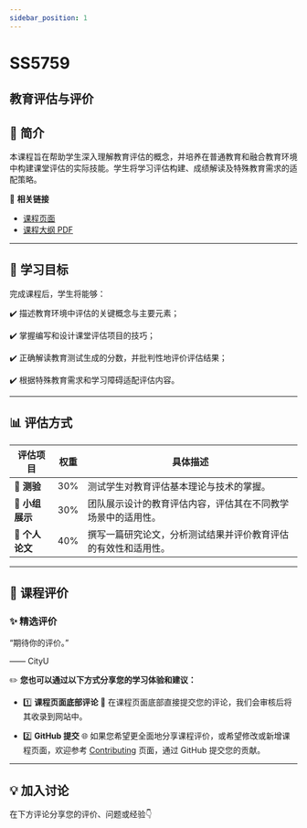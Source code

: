 ```yaml
---
sidebar_position: 1
---
```


# SS5759
## 教育评估与评价

## **📘 简介**
本课程旨在帮助学生深入理解教育评估的概念，并培养在普通教育和融合教育环境中构建课堂评估的实际技能。学生将学习评估构建、成绩解读及特殊教育需求的适配策略。

🔗 **相关链接**
- [课程页面](https://www.cityu.edu.hk/catalogue/pg/202526/course/SS5759.htm)
- [课程大纲 PDF](https://www.cityu.edu.hk/catalogue/pg/202526/course/SS5759.pdf)

---

## **🎯 学习目标**

完成课程后，学生将能够：

✔️ 描述教育环境中评估的关键概念与主要元素；

✔️ 掌握编写和设计课堂评估项目的技巧；

✔️ 正确解读教育测试生成的分数，并批判性地评价评估结果；

✔️ 根据特殊教育需求和学习障碍适配评估内容。

---

## **📊 评估方式**

| **评估项目**             | **权重** | **具体描述**                                                                                       |
|------------------------|---------|---------------------------------------------------------------------------------------------------|
| **📝 测验**             | 30%     | 测试学生对教育评估基本理论与技术的掌握。                                                              |
| **🎤 小组展示**          | 30%     | 团队展示设计的教育评估内容，评估其在不同教学场景中的适用性。                                                |
| **📄 个人论文**          | 40%     | 撰写一篇研究论文，分析测试结果并评价教育评估的有效性和适用性。                                                 |

---

## **💬 课程评价**

### ✨ **精选评价**
<div className={commentStyles.commentBox}>
    <p className={commentStyles.commentText}>
        “期待你的评价。”
    </p>
    <p className={commentStyles.commentAuthor}>—— CityU</p>
</div>

✏️ **您也可以通过以下方式分享您的学习体验和建议：**

- 1️⃣ **课程页面底部评论**
💬 在课程页面底部直接提交您的评论，我们会审核后将其收录到网站中。

- 2️⃣ **GitHub 提交**
🌐 如果您希望更全面地分享课程评价，或希望修改或新增课程页面，欢迎参考 [Contributing](/contributing) 页面，通过 GitHub 提交您的贡献。

---

## **💡 加入讨论**

在下方评论分享您的评价、问题或经验👇
<Utterances />
